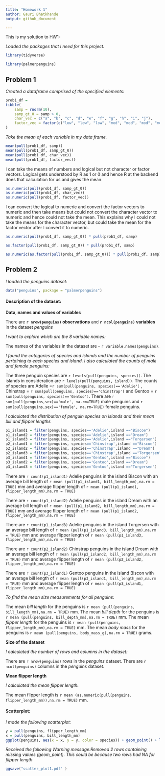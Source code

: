 ```yaml
---
title: "Homework 1"
author: Gauri Bhatkhande
output: github_document

---
```


This is my solution to HW1: 

*Loaded the packages that I need for this project.* 
```r
library(tidyverse)
```
```r
library(palmerpenguins)
```


## Problem 1

*Created a dataframe comprised of the specified elements:* 

```r
prob1_df = 
tibble(
    samp = rnorm(10),
    samp_gt_0 = samp > 0, 
    char_vec = c("a", "b", "c", "d", "e", "f", "g", "h", "i", "j"),
    factor_vec = factor(c("low", "low", "low", "mod", "mod", "mod", "mod", "high", "high", "high" ))
)
```

*Take the mean of each variable in my data frame.* 

```r
mean(pull(prob1_df, samp))
mean(pull(prob1_df, samp_gt_0))
mean(pull(prob1_df, char_vec))
mean(pull(prob1_df, factor_vec))
```
I can take the means of numbers and logical but not character or factor vectors. Logical gets understood by R as 1 or 0 and hence R at the backend does that calculation for us and gives the mean 

```r
as.numeric(pull(prob1_df, samp_gt_0))
as.numeric(pull(prob1_df, char_vec))
as.numeric(pull(prob1_df, factor_vec))
```
I can convert the logical to numeric and convert the factor vectors to numeric and then take means but could not convert the character vector to numeric and hence could not take the mean. This explains why I  could not take the means for the character vector, but could take the mean for the factor vector after I convert it to numeric. 

```r
as.numeric(pull(prob1_df, samp_gt_0)) * pull(prob1_df, samp)
```

```r
as.factor(pull(prob1_df, samp_gt_0)) * pull(prob1_df, samp)
```

```r
as.numeric(as.factor(pull(prob1_df, samp_gt_0))) * pull(prob1_df, samp)
```

## Problem 2 

*I loaded the penguins dataset:* 
```r
data("penguins", package = "palmerpenguins")
```
#### Description of the dataset:

**Data, names and values of variables**

There are **`r nrow(penguins)` observations** and **`r ncol(penguins)` variables** in the dataset *penguins*

*I want to explore which are the 8 variable names:* 

The names of the variables in the dataset are - `r variable.names(penguins)`.

*I found the categories of species and islands and the number of penguins pertaining to each species and island. I also calculated the counts of male and female penguins:* 

The three penguin species are `r levels(pull(penguins, species))`.
The islands in consideration are `r levels(pull(penguins, island))`.
The counts of species are Adelie =`r sum(pull(penguins, species)=='Adelie')` , Chinstrap = `r sum(pull(penguins, species)=='Chinstrap')` and Gentoo = `r sum(pull(penguins, species)=='Gentoo')`. There are `r sum(pull(penguins,sex)=='male', na.rm=TRUE)` male penguins and `r sum(pull(penguins,sex)=='female', na.rm=TRUE)` female penguins. 

*I calculated the distribution of penguin species on islands and their mean bill and flipper lengths*
```r
p1_island1 = filter(penguins, species=='Adelie',island =="Biscoe")
p1_island2 = filter(penguins, species=='Adelie',island =="Dream")
p1_island3 = filter(penguins, species=='Adelie',island =="Torgersen")
p2_island1 = filter(penguins, species=='Chinstrap',island =="Biscoe")
p2_island2 = filter(penguins, species=='Chinstrap',island =="Dream")
p2_island3 = filter(penguins, species=='Chinstrap',island =="Torgersen")
p3_island1 = filter(penguins, species=='Gentoo',island =="Biscoe")
p3_island2 = filter(penguins, species=='Gentoo',island =="Dream")
p3_island3 = filter(penguins, species=='Gentoo',island =="Torgersen")

```

There are `r count(p1_island1) ` Adelie penguins in the island Biscon with an average bill length of `r mean (pull(p1_island1, bill_length_mm),na.rm = TRUE)` mm and average flipper length of `r mean (pull(p1_island1, flipper_length_mm),na.rm = TRUE)`

There are `r count(p1_island2) ` Adelie penguins in the island Dream with an average bill length of `r mean (pull(p1_island2, bill_length_mm),na.rm = TRUE)` mm and average flipper length of `r mean (pull(p1_island2, flipper_length_mm),na.rm = TRUE)`

There are `r count(p1_island3) ` Adelie penguins in the island Torgersen with an average bill length of `r mean (pull(p1_island3, bill_length_mm),na.rm = TRUE)` mm and average flipper length of `r mean (pull(p1_island3, flipper_length_mm),na.rm = TRUE)`

There are `r count(p2_island2) ` Chinstrap penguins in the island Dream with an average bill length of `r mean (pull(p2_island2, bill_length_mm),na.rm = TRUE)` mm and average flipper length of `r mean (pull(p2_island2, flipper_length_mm),na.rm = TRUE)`

There are `r count(p3_island1) ` Gentoo penguins in the island Biscon with an average bill length of `r mean (pull(p3_island1, bill_length_mm),na.rm = TRUE)` mm and average flipper length of `r mean (pull(p3_island1, flipper_length_mm),na.rm = TRUE)`

*To find the mean size measurements for all penguins:*
 
The mean *bill length* for the penguins is `r mean (pull(penguins, bill_length_mm),na.rm = TRUE)` mm.
The mean *bill depth* for the penguins is `r mean (pull(penguins, bill_depth_mm),na.rm = TRUE)` mm.
The mean *flipper length* for the penguins is `r mean (pull(penguins, flipper_length_mm),na.rm = TRUE)` mm.
The mean *body mass* for the penguins is `r mean (pull(penguins, body_mass_g),na.rm = TRUE)` grams.

**Size of the dataset**

*I calculated the number of rows and columns in the dataset:*

There are `r nrow(penguins)` rows in the *penguins* dataset. There are `r ncol(penguins)` columns in the *penguins* dataset. 

**Mean flipper length**

*I calculated the mean flipper length.*

The mean flipper length is `r mean (as.numeric(pull(penguins, flipper_length_mm)),na.rm = TRUE)` mm.

#### Scatterplot:

*I made the following scatterplot:*
```r
y = pull(penguins, flipper_length_mm)
x = pull(penguins, bill_length_mm)
ggplot(penguins, aes(x = x, y = y, color = species)) + geom_point() + labs(x="Bill length", y = "Flipper length") + ggtitle("Scatterplot of flipper length vs bill length of penguins")
```

*Received the following Warning message:Removed 2 rows containing missing values (geom_point). This could be because two rows had NA for flipper length*

```r
ggsave("scatter_plot1.pdf" )
```

